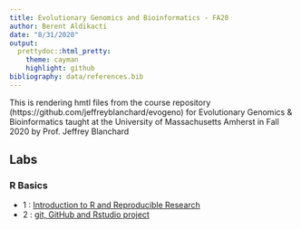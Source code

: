 ```yaml
---
title: Evolutionary Genomics and Bioinformatics - FA20
author: Berent Aldikacti
date: "8/31/2020"
output:
  prettydoc::html_pretty:
    theme: cayman
    highlight: github
bibliography: data/references.bib
---
```


This is rendering hmtl files from the course repository  (https://github.com/jeffreyblanchard/evogeno) for Evolutionary Genomics & Bioinformatics taught at the University of Massachusetts Amherst in Fall 2020 by Prof. Jeffrey Blanchard

## Labs

### R Basics

* 1 : [Introduction to R and Reproducible Research](Lab1_BA.html)
* 2 : [git, GitHub and Rstudio project](Lab2_BA.html)